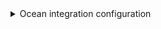 <details>

<summary>Ocean integration configuration</summary>

```yaml showLineNumbers
resources:
  - kind: file
    selector:
      query: 'true'
      files:
        path: '**/package.json'
        repos:
          # The repository NAME should be used here, not the URL slug, e.g. "Repo Name" not "repo-name"
          - MyRepoName
    port:
      itemsToParse: .file.content.dependencies | to_entries
      entity:
        mappings:
          identifier: >-
            .item.key + "_" + if (.item.value | startswith("^")) then
            .item.value[1:] else .item.value end
          title: .item.key + "@" + .item.value
          blueprint: '"package"'
          properties:
            package: .item.key
            version: .item.value
          relations: {}
```

</details>
